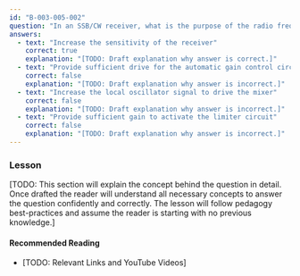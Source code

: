 ```yaml
---
id: "B-003-005-002"
question: "In an SSB/CW receiver, what is the purpose of the radio frequency (RF) amplifier?"
answers:
  - text: "Increase the sensitivity of the receiver"
    correct: true
    explanation: "[TODO: Draft explanation why answer is correct.]"
  - text: "Provide sufficient drive for the automatic gain control circuit (AGC)"
    correct: false
    explanation: "[TODO: Draft explanation why answer is incorrect.]"
  - text: "Increase the local oscillator signal to drive the mixer"
    correct: false
    explanation: "[TODO: Draft explanation why answer is incorrect.]"
  - text: "Provide sufficient gain to activate the limiter circuit"
    correct: false
    explanation: "[TODO: Draft explanation why answer is incorrect.]"
---
```


### Lesson

[TODO: This section will explain the concept behind the question in detail. Once drafted the reader will understand all necessary concepts to answer the question confidently and correctly. The lesson will follow pedagogy best-practices and assume the reader is starting with no previous knowledge.]

#### Recommended Reading

- [TODO: Relevant Links and YouTube Videos]
